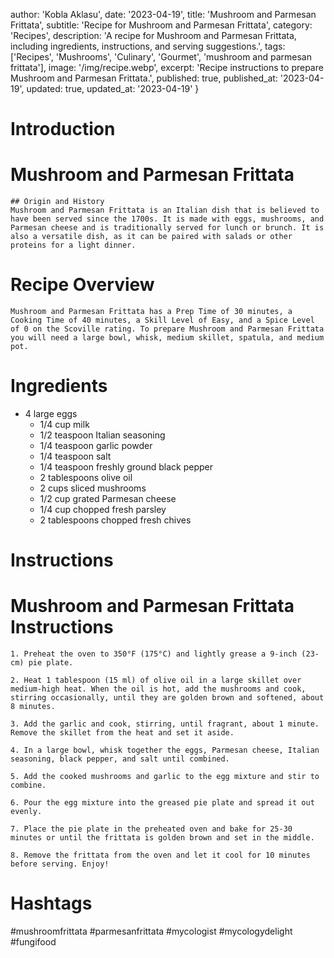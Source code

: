 
  author: 'Kobla Aklasu',
  date: '2023-04-19',
  title: 'Mushroom and Parmesan Frittata',
  subtitle: 'Recipe for Mushroom and Parmesan Frittata',
  category: 'Recipes',
  description: 'A recipe for Mushroom and Parmesan Frittata, including ingredients, instructions, and serving suggestions.',
  tags: ['Recipes', 'Mushrooms', 'Culinary', 'Gourmet', 'mushroom and parmesan frittata'],
  image: '/img/recipe.webp',
  excerpt: 'Recipe instructions to prepare Mushroom and Parmesan Frittata.',
  published: true,
  published_at: '2023-04-19',
  updated: true,
  updated_at: '2023-04-19'
}


  # Introduction

# Mushroom and Parmesan Frittata
    
    ## Origin and History
    Mushroom and Parmesan Frittata is an Italian dish that is believed to have been served since the 1700s. It is made with eggs, mushrooms, and Parmesan cheese and is traditionally served for lunch or brunch. It is also a versatile dish, as it can be paired with salads or other proteins for a light dinner.

# Recipe Overview

    Mushroom and Parmesan Frittata has a Prep Time of 30 minutes, a Cooking Time of 40 minutes, a Skill Level of Easy, and a Spice Level of 0 on the Scoville rating. To prepare Mushroom and Parmesan Frittata you will need a large bowl, whisk, medium skillet, spatula, and medium pot.

# Ingredients

- 4 large eggs
    - 1/4 cup milk
    - 1/2 teaspoon Italian seasoning
    - 1/4 teaspoon garlic powder
    - 1/4 teaspoon salt
    - 1/4 teaspoon freshly ground black pepper
    - 2 tablespoons olive oil
    - 2 cups sliced mushrooms
    - 1/2 cup grated Parmesan cheese
    - 1/4 cup chopped fresh parsley
    - 2 tablespoons chopped fresh chives

# Instructions

# Mushroom and Parmesan Frittata Instructions
    
    1. Preheat the oven to 350°F (175°C) and lightly grease a 9-inch (23-cm) pie plate.
    
    2. Heat 1 tablespoon (15 ml) of olive oil in a large skillet over medium-high heat. When the oil is hot, add the mushrooms and cook, stirring occasionally, until they are golden brown and softened, about 8 minutes.
    
    3. Add the garlic and cook, stirring, until fragrant, about 1 minute. Remove the skillet from the heat and set it aside.
    
    4. In a large bowl, whisk together the eggs, Parmesan cheese, Italian seasoning, black pepper, and salt until combined.
    
    5. Add the cooked mushrooms and garlic to the egg mixture and stir to combine.
    
    6. Pour the egg mixture into the greased pie plate and spread it out evenly.
    
    7. Place the pie plate in the preheated oven and bake for 25-30 minutes or until the frittata is golden brown and set in the middle.
    
    8. Remove the frittata from the oven and let it cool for 10 minutes before serving. Enjoy!

# Hashtags

#mushroomfrittata #parmesanfrittata #mycologist #mycologydelight #fungifood



